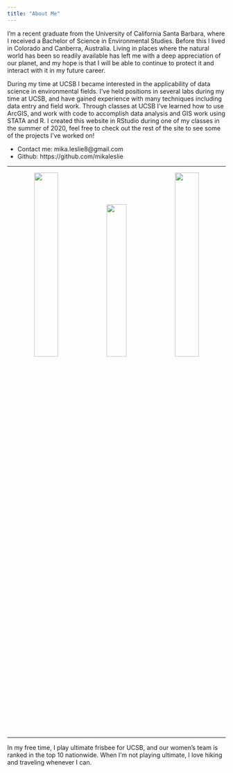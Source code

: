 ```yaml
---
title: "About Me"
---
```

  
I'm a recent graduate from the University of California Santa Barbara, where I received a Bachelor of Science in Environmental Studies. Before this I lived in Colorado and Canberra, Australia. Living in places where the natural world has been so readily available has left me with a deep appreciation of our planet, and my hope is that I will be able to continue to protect it and interact with it in my future career. 

During my time at UCSB I became interested in the applicability of data science in environmental fields. I've held positions in several labs during my time at UCSB, and have gained experience with many techniques including data entry and field work. Through classes at UCSB I've learned how to use ArcGIS, and work with code to accomplish data analysis and GIS work using STATA and R. I created this website in RStudio during one of my classes in the summer of 2020, feel free to check out the rest of the site to see some of the projects I've worked on!

- Contact me: mika.leslie8@gmail.com
- Github: https://github.com/mikaleslie

*****

<center>
![](img/pull.jpeg){width=33%} ![](img/grad2.jpeg){width=30%} ![](img/n3.jpg){width=33%}
</center>

****

In my free time, I play ultimate frisbee for UCSB, and our women's team is ranked in the top 10 nationwide. When I'm not playing ultimate, I love hiking and traveling whenever I can. 

